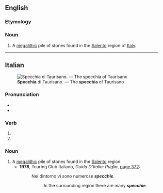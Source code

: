 ==English==

===Etymology===
{{bor|en|it|specchia}}

===Noun===
{{en-noun|specchie}}

# {{lb|en|archaeology}} A [[megalithic]] pile of stones found in the [[Salento]] region of [[Italy]].

----

==Italian==
{{was fwotd|it|2015|September|27}}
[[File:Specchia Silva di Taurisano.jpg|thumb|'''Specchia''' di Taurisano. — The '''specchia''' of Taurisano]]

===Pronunciation===
* {{IPA|it|/ˈspɛkkja/}}
* {{rhymes|it|ɛkkja}}

===Verb===
{{head|it|verb form}}

# {{inflection of|it|specchiare||3|s|pres|indc}}
# {{inflection of|it|specchiare||2|s|impr}}

===Noun===
{{wikipedia|Specchia (megalite)|lang=it}}
{{it-noun|f}}

# A [[megalithic]] pile of stones found in the [[Salento]] region
#* '''1978''', Touring Club Italiano, ''Guida D’Italia: Puglia'', [https://books.google.com/books?id=Dpw8sVVqkmAC&pg=PA372&dq=%22specchie%22#v=onepage page 372]:
#*: Nei dintorno vi sono numerose '''''specchie'''''.
#*:: In the surrounding region there are many '''''specchie'''''.